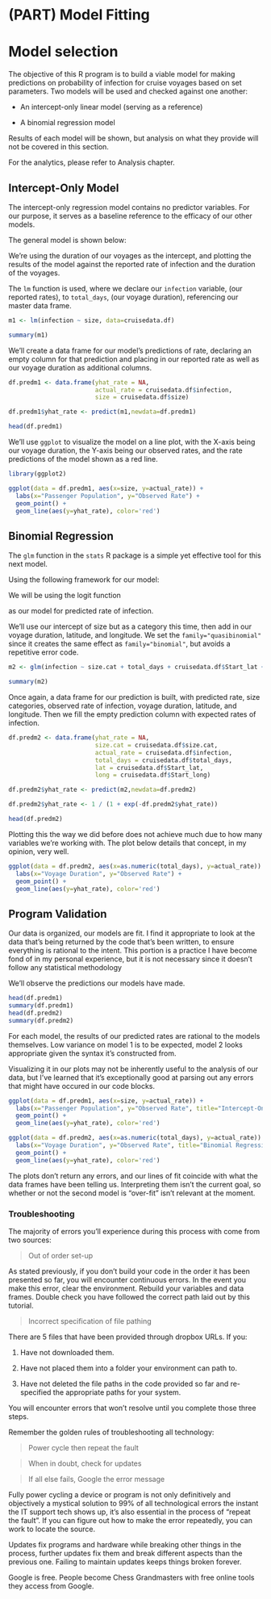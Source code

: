 # (PART) Model Fitting {-}

# Model selection {-}

The objective of this R program is to build a viable model for making predictions on probability of infection for cruise voyages based on set parameters. Two models will be used and checked against one another:

- An intercept-only linear model (serving as a reference)

- A binomial regression model

Results of each model will be shown, but analysis on what they provide will not be covered in this section. 

For the analytics, please refer to Analysis chapter. 

## Intercept-Only Model {-}

The intercept-only regression model contains no predictor variables. For our purpose, it serves as a baseline reference to the efficacy of our other models. 

The general model is shown below:

```{=latex}
\begin{equation}
Y_{ij} = \beta_0*\epsilon_{i,j}
\end{equation}
```

We're using the duration of our voyages as the intercept, and plotting the results of the model against the reported rate of infection and the duration of the voyages.

The `lm` function is used, where we declare our `infection` variable, (our reported rates), to `total_days`, (our voyage duration), referencing our master data frame.


```{r m1, eval=TRUE, include=TRUE, echo=TRUE}
m1 <- lm(infection ~ size, data=cruisedata.df)

summary(m1)
```

We'll create a data frame for our model's predictions of rate, declaring an empty column for that prediction and placing in our reported rate as well as our voyage duration as additional columns.

```{r predm1, eval=TRUE, include=TRUE, echo=TRUE}
df.predm1 <- data.frame(yhat_rate = NA,
                        actual_rate = cruisedata.df$infection,
                        size = cruisedata.df$size)

df.predm1$yhat_rate <- predict(m1,newdata=df.predm1) 

head(df.predm1)
```

We'll use `ggplot` to visualize the model on a line plot, with the X-axis being our voyage duration, the Y-axis being our observed rates, and the rate predictions of the model shown as a red line. 

```{r predm1_plot, eval=TRUE, include=TRUE, echo=TRUE}
library(ggplot2)

ggplot(data = df.predm1, aes(x=size, y=actual_rate)) + 
  labs(x="Passenger Population", y="Observed Rate") +
  geom_point() +
  geom_line(aes(y=yhat_rate), color='red')
```

## Binomial Regression {-}

The `glm` function in the `stats` R package is a simple yet effective tool for this next model. 

Using the following framework for our model:

```{=latex}
\begin{equation}
{Data \ Model}: [z=y]
\newline
{Process \ Model}: y_{ij} \sim Binom(n_i,\phi_j)
\newline
{Parameter \ Model}: [\phi_j \ | \ \phi_s,\phi_t]
\newline
\phi_s = MVN(0,\epsilon)
\end{equation}
```

We will be using the logit function 
```{=latex}
\begin{equation}
1 \over e^{\beta_0 + \beta_1*X + \phi_s + \phi_t}
\end{equation}
```
as our model for predicted rate of infection.

We'll use our intercept of size but as a category this time, then add in our voyage duration, latitude, and longitude. We set the `family="quasibinomial"` since it creates the same effect as `family="binomial"`, but avoids a repetitive error code.

```{r m2, eval=TRUE, include=TRUE, echo=TRUE}
m2 <- glm(infection ~ size.cat + total_days + cruisedata.df$Start_lat + cruisedata.df$Start_long, data=cruisedata.df, family="quasibinomial")

summary(m2)
```

Once again, a data frame for our prediction is built, with predicted rate, size categories, observed rate of infection, voyage duration, latitude, and longitude. Then we fill the empty prediction column with expected rates of infection.

```{r predm2, eval=TRUE, include=TRUE, echo=TRUE}
df.predm2 <- data.frame(yhat_rate = NA,
                        size.cat = cruisedata.df$size.cat,
                        actual_rate = cruisedata.df$infection,
                        total_days = cruisedata.df$total_days,
                        lat = cruisedata.df$Start_lat,
                        long = cruisedata.df$Start_long)

df.predm2$yhat_rate <- predict(m2,newdata=df.predm2) 

df.predm2$yhat_rate <- 1 / (1 + exp(-df.predm2$yhat_rate))

head(df.predm2)
```

Plotting this the way we did before does not achieve much due to how many variables we're working with. The plot below details that concept, in my opinion, very well.

```{r predm2_plot, eval=TRUE, include=TRUE, echo=TRUE}
ggplot(data = df.predm2, aes(x=as.numeric(total_days), y=actual_rate)) +
  labs(x="Voyage Duration", y="Observed Rate") +
  geom_point() +
  geom_line(aes(y=yhat_rate), color='red')
```

## Program Validation {-}

Our data is organized, our models are fit. I find it appropriate to look at the data that's being returned by the code that's been written, to ensure everything is rational to the intent. This portion is a practice I have become fond of in my personal experience, but it is not necessary since it doesn't follow any statistical methodology

We'll observe the predictions our models have made.

```{r pred_df_print, eval=TRUE, include=TRUE, echo=FALSE}
head(df.predm1)
summary(df.predm1)
head(df.predm2)
summary(df.predm2)
```

For each model, the results of our predicted rates are rational to the models themselves. Low variance on model 1 is to be expected, model 2 looks appropriate given the syntax it's constructed from.

Visualizing it in our plots may not be inherently useful to the analysis of our data, but
I've learned that it's exceptionally good at parsing out any errors that might have occured in our code blocks. 

```{r predm1_plot2, eval=TRUE, include=TRUE, echo=FALSE}
ggplot(data = df.predm1, aes(x=size, y=actual_rate)) + 
  labs(x="Passenger Population", y="Observed Rate", title="Intercept-Only Model") +
  geom_point() +
  geom_line(aes(y=yhat_rate), color='red')
```

```{r predm2_plot2, eval=TRUE, include=TRUE, echo=FALSE}
ggplot(data = df.predm2, aes(x=as.numeric(total_days), y=actual_rate)) +
  labs(x="Voyage Duration", y="Observed Rate", title="Binomial Regression Model") +
  geom_point() +
  geom_line(aes(y=yhat_rate), color='red')
```

The plots don't return any errors, and our lines of fit coincide with what the data frames have been telling us. Interpreting them isn't the current goal, so whether or not the second model is "over-fit" isn't relevant at the moment. 

### Troubleshooting {-}

The majority of errors you'll experience during this process with come from two sources:

> Out of order set-up

As stated previously, if you don't build your code in the order it has been presented so far, you will encounter continuous errors. In the event you make this error, clear the environment. Rebuild your variables and data frames. Double check you have followed the correct path laid out by this tutorial. 

> Incorrect specification of file pathing

There are 5 files that have been provided through dropbox URLs. If you:

1) Have not downloaded them.

2) Have not placed them into a folder your environment can path to.

3) Have not deleted the file paths in the code provided so far and re-specified the appropriate paths for your system.

You will encounter errors that won't resolve until you complete those three steps.

Remember the golden rules of troubleshooting all technology:

> Power cycle then repeat the fault

> When in doubt, check for updates

> If all else fails, Google the error message

Fully power cycling a device or program is not only definitively and objectively a mystical solution to 99% of all technological errors the instant the IT support tech shows up, it's also essential in the process of "repeat the fault". If you can figure out how to make the error repeatedly, you can work to locate the source.

Updates fix programs and hardware while breaking other things in the process, further updates fix them and break different aspects than the previous one. Failing to maintain updates keeps things broken forever. 

Google is free. People become Chess Grandmasters with free online tools they access from Google. 